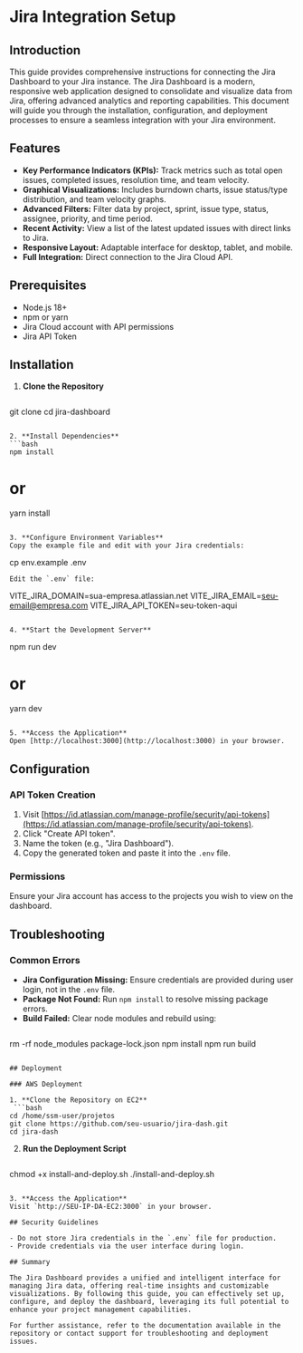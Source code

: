 # Jira Integration Setup

## Introduction

This guide provides comprehensive instructions for connecting the Jira Dashboard to your Jira instance. The Jira Dashboard is a modern, responsive web application designed to consolidate and visualize data from Jira, offering advanced analytics and reporting capabilities. This document will guide you through the installation, configuration, and deployment processes to ensure a seamless integration with your Jira environment.

## Features

- **Key Performance Indicators (KPIs):** Track metrics such as total open issues, completed issues, resolution time, and team velocity.
- **Graphical Visualizations:** Includes burndown charts, issue status/type distribution, and team velocity graphs.
- **Advanced Filters:** Filter data by project, sprint, issue type, status, assignee, priority, and time period.
- **Recent Activity:** View a list of the latest updated issues with direct links to Jira.
- **Responsive Layout:** Adaptable interface for desktop, tablet, and mobile.
- **Full Integration:** Direct connection to the Jira Cloud API.

## Prerequisites

- Node.js 18+
- npm or yarn
- Jira Cloud account with API permissions
- Jira API Token

## Installation

1. **Clone the Repository**
   ```bash
git clone <url-do-repositorio>
cd jira-dashboard
   ```

2. **Install Dependencies**
   ```bash
npm install
```

# or
yarn install
   ```

3. **Configure Environment Variables**
   Copy the example file and edit with your Jira credentials:
   ```
cp env.example .env
   ```
   Edit the `.env` file:
   ```
VITE_JIRA_DOMAIN=sua-empresa.atlassian.net
VITE_JIRA_EMAIL=seu-email@empresa.com
VITE_JIRA_API_TOKEN=seu-token-aqui
   ```

4. **Start the Development Server**
   ```
npm run dev

# or
yarn dev
   ```

5. **Access the Application**
   Open [http://localhost:3000](http://localhost:3000) in your browser.

```

## Configuration

### API Token Creation

1. Visit [https://id.atlassian.com/manage-profile/security/api-tokens](https://id.atlassian.com/manage-profile/security/api-tokens).
2. Click "Create API token".
3. Name the token (e.g., "Jira Dashboard").
4. Copy the generated token and paste it into the `.env` file.

### Permissions

Ensure your Jira account has access to the projects you wish to view on the dashboard.

## Troubleshooting

### Common Errors

- **Jira Configuration Missing:** Ensure credentials are provided during user login, not in the `.env` file.
- **Package Not Found:** Run `npm install` to resolve missing package errors.
- **Build Failed:** Clear node modules and rebuild using:
  ```bash
rm -rf node_modules package-lock.json
npm install
npm run build
  ```

## Deployment

### AWS Deployment

1. **Clone the Repository on EC2**
   ```bash
cd /home/ssm-user/projetos
git clone https://github.com/seu-usuario/jira-dash.git
cd jira-dash
   ```

2. **Run the Deployment Script**
   ```bash
chmod +x install-and-deploy.sh
./install-and-deploy.sh
   ```

3. **Access the Application**
   Visit `http://SEU-IP-DA-EC2:3000` in your browser.

## Security Guidelines

- Do not store Jira credentials in the `.env` file for production.
- Provide credentials via the user interface during login.

## Summary

The Jira Dashboard provides a unified and intelligent interface for managing Jira data, offering real-time insights and customizable visualizations. By following this guide, you can effectively set up, configure, and deploy the dashboard, leveraging its full potential to enhance your project management capabilities.

For further assistance, refer to the documentation available in the repository or contact support for troubleshooting and deployment issues.
